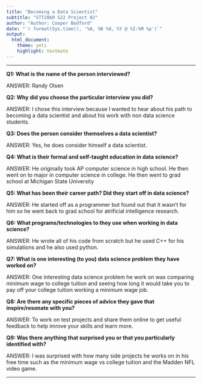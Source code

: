 ```yaml
---
title: "Becoming a Data Scientist"
subtitle: "STT2860 S22 Project 02"
author: "Author: Cooper Bodford"
date: "`r format(Sys.time(), '%A, %B %d, %Y @ %I:%M %p')`"
output: 
  html_document: 
    theme: yeti
    highlight: textmate
---
```

***

**Q1: What is the name of the person interviewed?**

ANSWER: Randy Olsen

**Q2: Why did you choose the particular interview you did?**

ANSWER: I chose this interview because I wanted to hear about his path to becoming a data scientist and about his work with non data science students. 

**Q3: Does the person consider themselves a data scientist?**

ANSWER: Yes, he does consider himself a data scientist.

**Q4: What is their formal and self-taught education in data science?**

ANSWER: He originally took AP computer science in high school. He then went on to major in computer science in college. He then went to grad school at Michigan State University

**Q5: What has been their career path? Did they start off in data science?**

ANSWER: He started off as a programmer but found out that it wasn't for him so he went back to grad school for atrificial intelligence research. 

**Q6: What programs/technologies to they use when working in data science?**

ANSWER: He wrote all of his code from scratch but he used C++ for his simulations and he also used python.

**Q7: What is one interesting (to you) data science problem they have worked on?**

ANSWER: One interesting data science problem he work on was comparing minimum wage to college tuition and seeing how long it would take you to pay off your college tuition working a minimum wage job.

**Q8: Are there any specific pieces of advice they gave that inspire/resonate with you?**

ANSWER: To work on test projects and share them online to get useful feedback to help imrove your skills and learn more. 

**Q9: Was there anything that surprised you or that you particularly identified with?**

ANSWER: I was surprised with how many side projects he works on in his free time such as the minimum wage vs college tuition and the Madden NFL video game.

***
